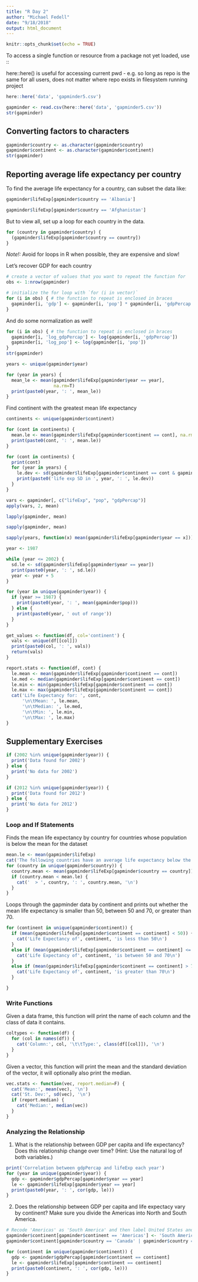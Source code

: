 ```yaml
---
title: "R Day 2"
author: "Michael Fedell"
date: "9/18/2018"
output: html_document
---
```


```r
knitr::opts_chunk$set(echo = TRUE)
```


To access a single function or resource from a package not yet loaded, use
<package_name>::<resource_name>

here::here() is useful for accessing current pwd - e.g. so long as repo is the same for all users, does not matter where repo exists in filesystem running project
```r
here::here('data', 'gapminder5.csv')

gapminder <- read.csv(here::here('data', 'gapminder5.csv'))
str(gapminder)
```

## Converting factors to characters

```r
gapminder$country <- as.character(gapminder$country)
gapminder$continent <- as.character(gapminder$continent)
str(gapminder)
```

## Reporting average life expectancy per country

To find the average life expectancy for a country, can subset the data like:
```r
gapminder$lifeExp[gapminder$country == 'Albania']

gapminder$lifeExp[gapminder$country == 'Afghanistan']
```

But to view all, set up a loop for each country in the data.
```r
for (country in gapminder$country) {
  (gapminder$lifeExp[gapminder$country == country])
}
```

*Note!:* Avoid for loops in R when possible, they are expensive and slow!

Let's recover GDP for each country
```r
# create a vector of values that you want to repeat the function for
obs <- 1:nrow(gapminder)

# initialize the for loop with `for (i in vector)`
for (i in obs) { # the function to repeat is enclosed in braces
  gapminder[i, 'gdp'] <- gapminder[i, 'pop'] * gapminder[i, 'gdpPercap']
}
```

And do some normalization as well!
```r
for (i in obs) { # the function to repeat is enclosed in braces
  gapminder[i, 'log_gdpPercap'] <- log(gapminder[i, 'gdpPercap'])
  gapminder[i, 'log_pop'] <- log(gapminder[i, 'pop'])
}
str(gapminder)
```

```r
years <- unique(gapminder$year)

for (year in years) {
  mean_le <- mean(gapminder$lifeExp[gapminder$year == year],
                  na.rm=T)
  print(paste0(year, ': ', mean_le))
}
```

Find continent with the greatest mean life expectancy
```r
continents <- unique(gapminder$continent)

for (cont in continents) {
  mean.le <- mean(gapminder$lifeExp[gapminder$continent == cont], na.rm=T)
  print(paste0(cont, ': ', mean.le))
}
```

```r
for (cont in continents) {
  print(cont)
  for (year in years) {
    le.dev <- sd(gapminder$lifeExp[gapminder$continent == cont & gapminder$year == year])
    print(paste0('life exp SD in ', year, ': ', le.dev))
  }
}
```

```r
vars <- gapminder[, c("lifeExp", "pop", "gdpPercap")]
apply(vars, 2, mean)
```

```r
lapply(gapminder, mean)
```

```r
sapply(gapminder, mean)
```

```r
sapply(years, function(x) mean(gapminder$lifeExp[gapminder$year == x]))
```

```r
year <- 1987

while (year <= 2002) {
  sd.le <- sd(gapminder$lifeExp[gapminder$year == year])
  print(paste0(year, ': ', sd.le))
  year <- year + 5
}
```

```r
for (year in unique(gapminder$year)) {
  if (year >= 1987) {
    print(paste0(year, ': ', mean(gapminder$pop))) 
  } else {
    print(paste0(year, ' out of range'))
  }
}
```

```r
get_values <- function(df, col='continent') {
  vals <- unique(df[[col]])
  print(paste0(col, ': ', vals))
  return(vals)
}
```

```r
report.stats <- function(df, cont) {
  le.mean <- mean(gapminder$lifeExp[gapminder$continent == cont])
  le.med <- median(gapminder$lifeExp[gapminder$continent == cont])
  le.min <- min(gapminder$lifeExp[gapminder$continent == cont])
  le.max <- max(gapminder$lifeExp[gapminder$continent == cont])
  cat('Life Expectancy for: ', cont,
      '\n\tMean: ', le.mean,
      '\n\tMedian: ', le.med,
      '\n\tMin: ', le.min,
      '\n\tMax: ', le.max)
}
```



## Supplementary Exercises

```r
if (2002 %in% unique(gapminder$year)) {
  print('Data found for 2002')
} else {
  print('No data for 2002')
}
```

```r
if (2012 %in% unique(gapminder$year)) {
  print('Data found for 2012')
} else {
  print('No data for 2012')
}
```


### Loop and If Statements

Finds the mean life expectancy by country for countries whose population is below the mean for the dataset

```r
mean.le <- mean(gapminder$lifeExp)
cat('The following countries have an average life expectancy below the global average (', mean.le, '):\n=======================================\n')
for (country in unique(gapminder$country)) {
  country.mean <- mean(gapminder$lifeExp[gapminder$country == country])
  if (country.mean < mean.le) {
    cat('  > ', country, ': ', country.mean, '\n')
  }
}
```

Loops through the gapminder data by continent and prints out whether the mean life expectancy is smaller than 50, between 50 and 70, or greater than 70.

```r
for (continent in unique(gapminder$continent)) {
  if (mean(gapminder$lifeExp[gapminder$continent == continent] < 50)) {
    cat('Life Expectancy of', continent, 'is less than 50\n')
  }
  else if (mean(gapminder$lifeExp[gapminder$continent == continent] <= 70)) {
    cat('Life Expectancy of', continent, 'is between 50 and 70\n')
  }
  else if (mean(gapminder$lifeExp[gapminder$continent == continent] > 70)) {
    cat('Life Expectancy of', continent, 'is greater than 70\n')
  }

}
```

### Write Functions

Given a data frame, this function will print the name of each column and the class of data it contains.

```r
coltypes <- function(df) {
  for (col in names(df)) {
    cat('Column:', col, '\t\tType:', class(df[[col]]), '\n')
  }
}
```


Given a vector, this function will print the mean and the standard deviation of the vector, it will optionally also print the median.

```r
vec.stats <- function(vec, report.median=F) {
  cat('Mean:', mean(vec), '\n')
  cat('St. Dev:', sd(vec), '\n')
  if (report.median) {
    cat('Median:', median(vec))
  }
}
```


### Analyzing the Relationship

1. What is the relationship between GDP per capita and life expectancy? Does this relationship change over time? (Hint: Use the natural log of both variables.)

```r
print('Correlation between gdpPercap and lifeExp each year')
for (year in unique(gapminder$year)) {
  gdp <- gapminder$gdpPercap[gapminder$year == year]
  le <- gapminder$lifeExp[gapminder$year == year]
  print(paste0(year, ': ', cor(gdp, le)))
}
```


2. Does the relationship between GDP per capita and life expectacy vary by continent? Make sure you divide the Americas into North and South America.

```r
# Recode 'Americas' as 'South America' and then label United States and Canada as 'North America'
gapminder$continent[gapminder$continent == 'Americas'] <- 'South America'
gapminder$continent[gapminder$country == 'Canada' | gapminder$country == 'United States'] <- 'North America'

for (continent in unique(gapminder$continent)) {
  gdp <- gapminder$gdpPercap[gapminder$continent == continent]
  le <- gapminder$lifeExp[gapminder$continent == continent]
  print(paste0(continent, ': ', cor(gdp, le)))
}

```


